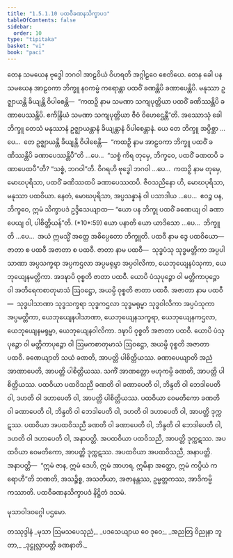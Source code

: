 ```yaml
---
title: "1.5.1.10 ပထဝီခဏနသိက္ခာပဒ"
tableOfContents: false
sidebar:
  order: 10
type: "tipitaka"
basket: "vi"
book: "paci"
---
```



<DynamicBreadcrumb />

<Division number="84" book="paci" e="ch" v="2" p="49">

<Paragraph number="321" book="paci">
တေန သမယေန ဗုဒ္ဓေါ ဘဂဝါ အာဠဝိယံ ဝိဟရတိ အဂ္ဂါဠဝေ စေတိယေ. တေန ခေါ ပန သမယေန အာဠဝကာ ဘိက္ခူ နဝကမ္မံ ကရောန္တာ ပထဝိံ ခဏန္တိပိ ခဏာပေန္တိပိ. မနုဿာ ဥဇ္ဈာယန္တိ ခိယျန္တိ ဝိပါစေန္တိ—  “ကထဉှိ နာမ သမဏာ သကျပုတ္တိယာ ပထဝိံ ခဏိဿန္တိပိ ခဏာပေဿန္တိပိ. ဧကိန္ဒြိယံ သမဏာ သကျပုတ္တိယာ ဇီဝံ ဝိဟေဌေန္တီ”တိ.
</Paragraph>

<Paragraph number="322" book="paci">
အဿောသုံ ခေါ ဘိက္ခူ တေသံ မနုဿာနံ ဥဇ္ဈာယန္တာနံ ခိယျန္တာနံ ဝိပါစေန္တာနံ. ယေ တေ ဘိက္ခူ အပ္ပိစ္ဆာ …ပေ…  တေ ဥဇ္ဈာယန္တိ ခိယျန္တိ ဝိပါစေန္တိ—  “ကထဉှိ နာမ အာဠဝကာ ဘိက္ခူ ပထဝိံ ခဏိဿန္တိပိ ခဏာပေဿန္တိပီ”တိ …ပေ…  “သစ္စံ ကိရ တုမှေ, ဘိက္ခဝေ, ပထဝိံ ခဏထပိ ခဏာပေထပီ”တိ? “သစ္စံ, ဘဂဝါ”တိ. ဝိဂရဟိ ဗုဒ္ဓေါ ဘဂဝါ …ပေ…  ကထဉှိ နာမ တုမှေ, မောဃပုရိသာ, ပထဝိံ ခဏိဿထပိ ခဏာပေဿထပိ. ဇီဝသညိနော ဟိ, မောဃပုရိသာ, မနုဿာ ပထဝိယာ. နေတံ, မောဃပုရိသာ, အပ္ပသန္နာနံ ဝါ ပသာဒါယ …ပေ…  ဧဝဉ္စ ပန, ဘိက္ခဝေ, ဣမံ သိက္ခာပဒံ ဥဒ္ဒိသေယျာထ—
</Paragraph>

</Division>
<Division number="85" book="paci" e="ch" v="2" p="49">

<Paragraph number="323" book="paci">
<Emphasis>“ယော ပန ဘိက္ခု ပထဝိံ ခဏေယျ ဝါ ခဏာပေယျ ဝါ, ပါစိတ္တိယန်”</Emphasis>တိ. (*10*:<Emphasis>59</Emphasis>)
</Paragraph>

</Division>
<Division number="86" book="paci" e="ch" v="2" p="49">

<Paragraph number="324" book="paci">
<Emphasis>ယော ပနာ</Emphasis>တိ ယော ယာဒိသော …ပေ…  <Emphasis>ဘိက္ခူ</Emphasis>တိ …ပေ…  အယံ ဣမသ္မိံ အတ္ထေ အဓိပ္ပေတော ဘိက္ခူတိ.
</Paragraph>

<Paragraph number="325" book="paci">
<Emphasis>ပထဝီ</Emphasis> နာမ ဒွေ ပထဝိယော—  ဇာတာ စ ပထဝီ အဇာတာ စ ပထဝီ.
</Paragraph>

<Paragraph number="326" book="paci">
<Emphasis>ဇာတာ</Emphasis> နာမ ပထဝီ—  သုဒ္ဓပံသု သုဒ္ဓမတ္တိကာ အပ္ပပါသာဏာ အပ္ပသက္ခရာ အပ္ပကဌလာ အပ္ပမရုမ္ဗာ အပ္ပဝါလိကာ, ယေဘုယျေနပံသုကာ, ယေဘုယျေနမတ္တိကာ. အဒဍ္ဎာပိ ဝုစ္စတိ ဇာတာ ပထဝီ. ယောပိ ပံသုပုဉ္ဇော ဝါ မတ္တိကာပုဉ္ဇော ဝါ အတိရေကစာတုမာသံ ဩဝဋ္ဌော, အယမ္ပိ ဝုစ္စတိ ဇာတာ ပထဝီ.
</Paragraph>

<Paragraph number="327" book="paci">
<Emphasis>အဇာတာ</Emphasis> နာမ ပထဝီ—  သုဒ္ဓပါသာဏာ သုဒ္ဓသက္ခရာ သုဒ္ဓကဌလာ သုဒ္ဓမရုမ္ဗာ သုဒ္ဓဝါလိကာ အပ္ပပံသုကာ အပ္ပမတ္တိကာ, ယေဘုယျေနပါသာဏာ, ယေဘုယျေနသက္ခရာ, ယေဘုယျေနကဌလာ, ယေဘုယျေနမရုမ္ဗာ, ယေဘုယျေနဝါလိကာ. ဒဍ္ဎာပိ ဝုစ္စတိ အဇာတာ ပထဝီ. ယောပိ ပံသုပုဉ္ဇော ဝါ မတ္တိကာပုဉ္ဇော ဝါ ဩမကစာတုမာသံ ဩဝဋ္ဌော, အယမ္ပိ ဝုစ္စတိ အဇာတာ ပထဝီ.
</Paragraph>

<Paragraph number="328" book="paci">
<Emphasis>ခဏေယျာ</Emphasis>တိ သယံ ခဏတိ, အာပတ္တိ ပါစိတ္တိယဿ.
</Paragraph>

<Paragraph number="329" book="paci">
<Emphasis>ခဏာပေယျာ</Emphasis>တိ အညံ အာဏာပေတိ, အာပတ္တိ ပါစိတ္တိယဿ. သကိံ အာဏတ္တော ဗဟုကမ္ပိ ခဏတိ, အာပတ္တိ ပါစိတ္တိယဿ.
</Paragraph>

</Division>
<Division number="87" book="paci" e="ch" v="2" p="50">

<Paragraph number="330" book="paci">
ပထဝိယာ ပထဝိသညီ ခဏတိ ဝါ ခဏာပေတိ ဝါ, ဘိန္ဒတိ ဝါ ဘေဒါပေတိ ဝါ, ဒဟတိ ဝါ ဒဟာပေတိ ဝါ, အာပတ္တိ ပါစိတ္တိယဿ.
</Paragraph>

<Paragraph number="331" book="paci">
ပထဝိယာ ဝေမတိကော ခဏတိ ဝါ ခဏာပေတိ ဝါ, ဘိန္ဒတိ ဝါ ဘေဒါပေတိ ဝါ, ဒဟတိ ဝါ ဒဟာပေတိ ဝါ, အာပတ္တိ ဒုက္ကဋဿ.
</Paragraph>

<Paragraph number="332" book="paci">
ပထဝိယာ အပထဝိသညီ ခဏတိ ဝါ ခဏာပေတိ ဝါ, ဘိန္ဒတိ ဝါ ဘေဒါပေတိ ဝါ, ဒဟတိ ဝါ ဒဟာပေတိ ဝါ, အနာပတ္တိ.
</Paragraph>

<Paragraph number="333" book="paci">
အပထဝိယာ ပထဝိသညီ, အာပတ္တိ ဒုက္ကဋဿ. အပထဝိယာ ဝေမတိကော, အာပတ္တိ ဒုက္ကဋဿ. အပထဝိယာ အပထဝိသညီ, အနာပတ္တိ.
</Paragraph>

</Division>
<Division number="88" book="paci" e="ch" v="2" p="50">

<Paragraph number="334" book="paci">
အနာပတ္တိ—  “ဣမံ ဇာန, ဣမံ ဒေဟိ, ဣမံ အာဟရ, ဣမိနာ အတ္ထော, ဣမံ ကပ္ပိယံ ကရောဟီ”တိ ဘဏတိ, အသဉ္စိစ္စ, အသတိယာ, အဇာနန္တဿ, ဥမ္မတ္တကဿ, အာဒိကမ္မိကဿာတိ.

</Paragraph>
</Division>

<Paragraph number="335" type="center" book="paci">
ပထဝီခဏနသိက္ခာပဒံ နိဋ္ဌိတံ ဒသမံ.

  
မုသာဝါဒဝဂ္ဂေါ ပဌမော.



</Paragraph>

<Paragraph number="336" type="center" book="paci">
တဿုဒ္ဒါနံ


</Paragraph>

<Paragraph number="337" type="verses" book="paci">
_မုသာ ဩမသပေသုညံ,_  
_ပဒသေယျာယ ဝေ ဒုဝေ;_  
_အညတြ ဝိညုနာ ဘူတာ,_  
_ဒုဋ္ဌုလ္လာပတ္တိ ခဏနာတိ._
</Paragraph>
